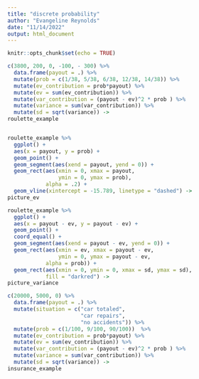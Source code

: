 ```yaml
---
title: "discrete probability"
author: "Evangeline Reynolds"
date: "11/14/2022"
output: html_document
---
```


```r
knitr::opts_chunk$set(echo = TRUE)
```

```r
c(3800, 200, 0, -100, - 300) %>% 
  data.frame(payout = .) %>% 
  mutate(prob = c(1/38, 5/38, 6/38, 12/38, 14/38)) %>% 
  mutate(ev_contribution = prob*payout) %>% 
  mutate(ev = sum(ev_contribution)) %>% 
  mutate(var_contribution = (payout - ev)^2 * prob ) %>%
  mutate(variance = sum(var_contribution)) %>% 
  mutate(sd = sqrt(variance)) ->
roulette_example


roulette_example %>% 
  ggplot() + 
  aes(x = payout, y = prob) + 
  geom_point() + 
  geom_segment(aes(xend = payout, yend = 0)) + 
  geom_rect(aes(xmin = 0, xmax = payout, 
                ymin = 0, ymax = prob),
            alpha = .2) + 
  geom_vline(xintercept = -15.789, linetype = "dashed") ->
picture_ev

roulette_example %>% 
  ggplot() + 
  aes(x = payout - ev, y = payout - ev) + 
  geom_point() + 
  coord_equal() +
  geom_segment(aes(xend = payout - ev, yend = 0)) + 
  geom_rect(aes(xmin = ev, xmax = payout - ev, 
                ymin = 0, ymax = payout - ev,
            alpha = prob)) +
  geom_rect(aes(xmin = 0, ymin = 0, xmax = sd, ymax = sd),
            fill = "darkred") ->
picture_variance
```




```r
c(20000, 5000, 0) %>% 
  data.frame(payout = .) %>% 
  mutate(situation = c("car totaled", 
                       "car repairs", 
                       "no accidents")) %>% 
  mutate(prob = c(1/100, 9/100, 90/100))  %>%
  mutate(ev_contribution = prob*payout) %>% 
  mutate(ev = sum(ev_contribution)) %>% 
  mutate(var_contribution = (payout - ev)^2 * prob ) %>%
  mutate(variance = sum(var_contribution)) %>% 
  mutate(sd = sqrt(variance)) ->
insurance_example
```
